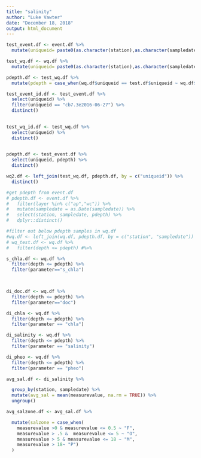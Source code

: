 ```yaml
---
title: "salinity"
author: "Luke Vawter"
date: "December 18, 2018"
output: html_document
---
```


```r
test_event.df <- event.df %>%
  mutate(uniqueid= paste0(as.character(station),as.character(sampledate)))
```


```r
test_wq.df <- wq.df %>%
  mutate(uniqueid= paste0(as.character(station),as.character(sampledate)))
```

```r
pdepth.df <- test_wq.df %>%
  mutate(pdepth = case_when(wq.df$uniqueid == test.df$uniqueid ~ wq.df$depth))
```
```r
test_event_id.df <- test_event.df %>%
  select(uniqueid) %>%
  filter(uniqueid == "cb7.3e2016-06-27") %>%
  distinct()
   
```



```r
test_wq_id.df <- test_wq.df %>%
  select(uniqueid) %>%
  distinct()
  
```

```r
pdepth.df <- test_event.df %>%
  select(uniqueid, pdepth) %>%
  distinct()
```


```r
wq2.df <- left_join(test_wq.df, pdepth.df, by = c("uniqueid")) %>%
  distinct()
```


```r
#get pdepth from event.df
# pdepth.df <- event.df %>%
#   filter(layer %in% c("ap","wc")) %>%
#   mutate(sampledate = as.Date(sampledate)) %>%
#   select(station, sampledate, pdepth) %>%
#   dplyr::distinct()

#filter out below pdepth samples in wq.df
#wq.df <- left_join(wq.df, pdepth.df, by = c("station", "sampledate"))
# wq_test.df <- wq.df %>% 
#   filter(depth <= pdepth) #%>% 

```

```r
s_chla.df <- wq.df %>%
  filter(depth <= pdepth) %>%
  filter(parameter=="s_chla") 
  


di_doc.df <- wq.df %>%
  filter(depth <= pdepth) %>%
  filter(parameter=="doc")

di_chla <- wq.df %>%
  filter(depth <= pdepth) %>%
  filter(parameter == "chla")

di_salinity <- wq.df %>%
  filter(depth <= pdepth) %>%
  filter(parameter == "salinity")

di_pheo <- wq.df %>%
  filter(depth <= pdepth) %>%
  filter(parameter == "pheo")

avg_sal.df <- di_salinity %>%

  group_by(station, sampledate) %>%
  mutate(avg_sal = mean(measurevalue, na.rm = TRUE)) %>%
  ungroup()

avg_salzone.df <- avg_sal.df %>%

  mutate(salzone = case_when(
    measurevalue >0 & measurevalue <= 0.5 ~ "F",
    measurevalue > .5 &  measurevalue <= 5 ~ "O",
    measurevalue > 5 & measurevalue <= 18 ~ "M",
    measurevalue > 18~ "P")
  )
```

